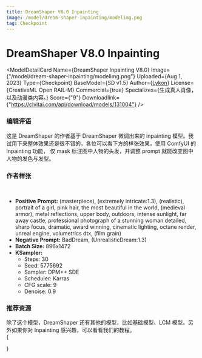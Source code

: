 ```yaml
---
title: DreamShaper V8.0 Inpainting
image: /model/dream-shaper-inpainting/modelimg.png
tag: Checkpoint
---
```



# DreamShaper V8.0 Inpainting

<ModelDetailCard 
  Name={<span>DreamShaper Inpainting V8.0</span>}
  Image={"/model/dream-shaper-inpainting/modelimg.png"}
  Uploaded={<span>Aug 1, 2023</span>}
  Type={<span>Checkpoint</span>}
  BaseModel={<span>SD v1.5</span>}
  Author={<a href="https://civitai.com/user/Lykon">Lykon</a>}
  License={<span>CreativeML Open RAIL-M</span>}
  Commercial={true}
  Specializes={<span>生成真人肖像，以及动漫类内容。</span>}
  Score={"9"}
  Downloadlink={"https://civitai.com/api/download/models/131004"}
/>

### 编辑评语

这是 DreamShaper 的作者基于 DreamShaper 微调出来的 inpainting 模型。我试用下来整体效果还是很不错的，各位可以看下方的样张效果，使用 ComfyUI 的 Inpainting 功能，
仅 mask 标注图中人物的头发，并调整 prompt 就能改变图中人物的发色与发型。

### 作者样张

<br/>
<PhotoProvider>
  <PhotoView src="/model/dream-shaper-inpainting/001.png">
    <img src="/model/dream-shaper-inpainting/001.png" alt="" className='rounded-lg'/>
  </PhotoView>
</PhotoProvider>

* **Positive Prompt:** (masterpiece), (extremely intricate:1.3), (realistic), portrait of a girl, pink hair, the most beautiful in the world, (medieval armor), metal reflections, upper body, outdoors, intense sunlight, far away castle, professional photograph of a stunning woman detailed, sharp focus, dramatic, award winning, cinematic lighting, octane render, unreal engine, volumetrics dtx, (film grain)
* **Negative Prompt:** BadDream, (UnrealisticDream:1.3)
* **Batch Size:** 896x1472
* **KSampler:**
  * Steps: 30
  * Seed: 5775692
  * Sampler: DPM++ SDE
  * Scheduler: Karras
  * CFG scale: 9
  * Denoise: 0.9


### 推荐资源
除了这个模型，DreamShaper 还有其他的模型，比如基础模型、LCM 模型。另外如果你对 Inpainting 感兴趣，可以看看我们的教程。
<br/>
{
  <div className="flex flex-wrap justify-start gap-4">
    <Cards 
      image={"/model/dream-shaper-xl/banner.png"}
      title={"DreamShaper XL"}
      href={"/model/dream-shaper-xl"}
      tag={"Checkpoint"}
    />
    <Cards 
      image={"/model/dream-shaper/banner.png"}
      title={"DreamShaper V8.0"}
      href={"/model/dream-shaper-v-8"}
      tag={"Checkpoint"}
    />
    <Cards 
      image={"/model/dream-shaper-lcm/banner.png"}
      title={"DreamShaper LCM V8.0"}
      href={"/model/dream-shaper-lcm"}
      tag={"Checkpoint"}
    />
    <Cards 
      image={"/comfyui-inoutpainting/banner.png"}
      title={"In/Outpainting"}
      href={"/advanced/in-out-painting"}
      tag={"课程"}
    />
  </div>
}






